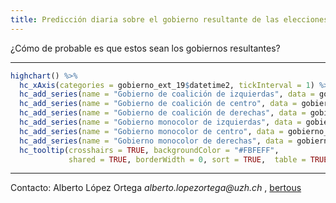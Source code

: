 ```yaml
---
title: Predicción diaria sobre el gobierno resultante de las elecciones autonómicas del 26M en Extremadura.
---
```


¿Cómo de probable es que estos sean los gobiernos resultantes? 



_________________

```r

highchart() %>% 
  hc_xAxis(categories = gobierno_ext_19$datetime2, tickInterval = 1) %>% 
  hc_add_series(name = "Gobierno de coalición de izquierdas", data = gobierno_ext_19$coalition_left , color = "#9A0000") %>% 
  hc_add_series(name = "Gobierno de coalición de centro", data = gobierno_ext_19$coalition_center, color= "#C57420") %>% 
  hc_add_series(name = "Gobierno de coalición de derechas", data = gobierno_ext_19$coalition_right, color = "#0000BA") %>% 
  hc_add_series(name = "Gobierno monocolor de izquierdas", data = gobierno_ext_19$singlecolor_left, color= "#FF3827") %>% 
  hc_add_series(name = "Gobierno monocolor de centro", data = gobierno_ext_19$singlecolor_center, color= "#FF9300") %>% 
  hc_add_series(name = "Gobierno monocolor de derechas", data = gobierno_ext_19$singlecolor_right, color= "#04AAFF") %>% 
  hc_tooltip(crosshairs = TRUE, backgroundColor = "#FBFEFF",
             shared = TRUE, borderWidth = 0, sort = TRUE,  table = TRUE)


```

_____

Contacto: Alberto López Ortega _alberto.lopezortega@uzh.ch_ , [bertous](https://twitter.com/bertous)

